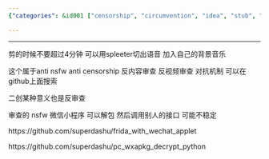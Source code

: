 ```yaml
---
{"categories": &id001 ["censorship", "circumvention", "idea", "stub", "tips", "video processing"], "category": "anti-censorship", "date": "2022-05-14 02:22:03", "description": "This article discusses the process of creating a non-NSFW and anti-censorship anime video using music and open-source tools from GitHub. It highlights how these tools can be employed to combat content and video restrictions.", "tags": *id001, "title": "动漫剪辑过审"}

---
```


------

剪的时候不要超过4分钟 可以用spleeter切出语音 加入自己的背景音乐

这个属于anti nsfw anti censorship 反内容审查 反视频审查 对抗机制 可以在github上面搜索

二创某种意义也是反审查

审查的 nsfw 微信小程序 可以解包 然后调用别人的接口 可能不稳定

https://github.com/superdashu/frida_with_wechat_applet

https://github.com/superdashu/pc_wxapkg_decrypt_python

